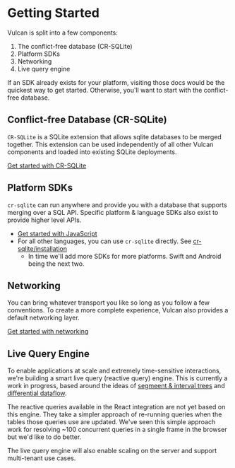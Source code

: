 # Getting Started

Vulcan is split into a few components:

1. The conflict-free database (CR-SQLite)
2. Platform SDKs
3. Networking
4. Live query engine

If an SDK already exists for your platform, visiting those docs would be the quickest way to get started. Otherwise, you'll want to start with the conflict-free database.

## Conflict-free Database (CR-SQLite)

`CR-SQLite` is a SQLite extension that allows sqlite databases to be merged together. This extension can be used independently of all other Vulcan components and loaded into existing SQLite deployments.

[Get started with CR-SQLite](./cr-sqlite/installation)

## Platform SDKs

`cr-sqlite` can run anywhere and provide you with a database that supports merging over a SQL API. Specific platform & language SDKs also exist to provide higher level APIs.

- [Get started with JavaScript](./js/wasm)
- For all other languages, you can use `cr-sqlite` directly. See [cr-sqlite/installation](/cr-sqlite/installation)
    - In time we'll add more SDKs for more platforms. Swift and Android being the next two.

## Networking

You can bring whatever transport you like so long as you follow a few conventions. To create a more complete experience, Vulcan also provides a default networking layer.

[Get started with networking](./networking/background)

## Live Query Engine

To enable applications at scale and extremely time-sensitive interactions, we're building a smart live query (reactive query) engine. This is currently a work in progress, based around the ideas of [segmeent & interval trees](https://stackoverflow.com/questions/17466218/what-are-the-differences-between-segment-trees-interval-trees-binary-indexed-t) and [differential dataflow](https://github.com/TimelyDataflow/differential-dataflow).

The reactive queries available in the React integration are not yet based on this engine. They take a simpler approach of re-running queries when the tables those queries use are updated. We've seen this simple approach work for resolving ~100 concurrent queries in a single frame in the browser but we'd like to do better.

The live query engine will also enable scaling on the server and support multi-tenant use cases.


